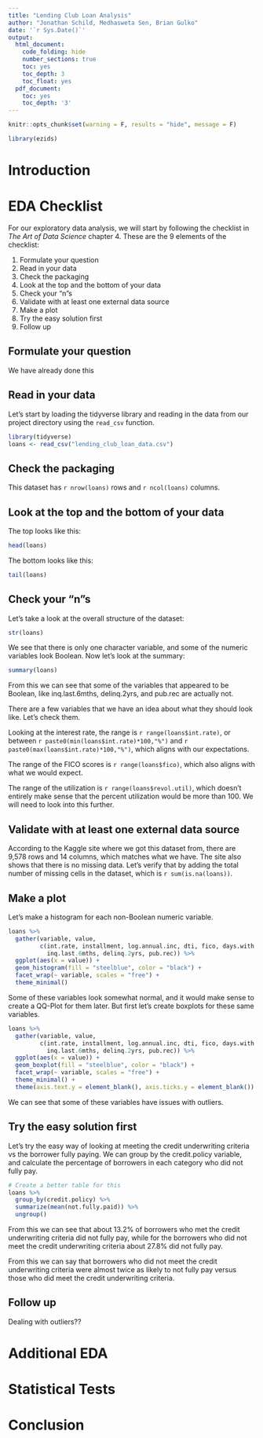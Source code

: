 ```yaml
---
title: "Lending Club Loan Analysis"
author: "Jonathan Schild, Medhasweta Sen, Brian Gulko"
date: '`r Sys.Date()`'
output:
  html_document:
    code_folding: hide
    number_sections: true
    toc: yes
    toc_depth: 3
    toc_float: yes
  pdf_document:
    toc: yes
    toc_depth: '3'
---
```


```r
knitr::opts_chunk$set(warning = F, results = "hide", message = F)
```

```r
library(ezids)
```

# Introduction

# EDA Checklist
For our exploratory data analysis, we will start by following the checklist in *The Art of Data Science* chapter 4. These are the 9 elements of the checklist:


1. Formulate your question
2. Read in your data
3. Check the packaging
4. Look at the top and the bottom of your data
5. Check your “n”s
6. Validate with at least one external data source
7. Make a plot
8. Try the easy solution first
9. Follow up


## Formulate your question
We have already done this

## Read in your data
Let's start by loading the tidyverse library and reading in the data from our project directory using the `read_csv` function.

```r
library(tidyverse)
loans <- read_csv("lending_club_loan_data.csv")
```


## Check the packaging
This dataset has `r nrow(loans)` rows and `r ncol(loans)` columns.


## Look at the top and the bottom of your data
The top looks like this:
```r
head(loans)
```

The bottom looks like this:
```r
tail(loans)
```


## Check your “n”s

Let's take a look at the overall structure of the dataset:
```r
str(loans)
```

We see that there is only one character variable, and some of the numeric variables look Boolean. Now let's look at the summary:

```r
summary(loans)
```

From this we can see that some of the variables that appeared to be Boolean, like inq.last.6mths, delinq.2yrs, and pub.rec are actually not.

There are a few variables that we have an idea about what they should look like. Let's check them.

Looking at the interest rate, the range is `r range(loans$int.rate)`, or between `r paste0(min(loans$int.rate)*100,"%")` and `r paste0(max(loans$int.rate)*100,"%")`, which aligns with our expectations.

The range of the FICO scores is `r range(loans$fico)`, which also aligns with what we would expect.

The range of the utilization is `r range(loans$revol.util)`, which doesn't entirely make sense that the percent utilization would be more than 100. We will need to look into this further.

## Validate with at least one external data source

According to the Kaggle site where we got this dataset from, there are 9,578 rows and 14 columns, which matches what we have. The site also shows that there is no missing data. Let's verify that by adding the total number of missing cells in the dataset, which is `r sum(is.na(loans))`.

## Make a plot

Let's make a histogram for each non-Boolean numeric variable.
```r
loans %>%
  gather(variable, value,
         c(int.rate, installment, log.annual.inc, dti, fico, days.with.cr.line, revol.bal, revol.util,
           inq.last.6mths, delinq.2yrs, pub.rec)) %>%
  ggplot(aes(x = value)) +
  geom_histogram(fill = "steelblue", color = "black") +
  facet_wrap(~ variable, scales = "free") +
  theme_minimal()
```

Some of these variables look somewhat normal, and it would make sense to create a QQ-Plot for them later. But first let's create boxplots for these same variables.
```r
loans %>%
  gather(variable, value,
         c(int.rate, installment, log.annual.inc, dti, fico, days.with.cr.line, revol.bal, revol.util,
           inq.last.6mths, delinq.2yrs, pub.rec)) %>%
  ggplot(aes(x = value)) +
  geom_boxplot(fill = "steelblue", color = "black") +
  facet_wrap(~ variable, scales = "free") +
  theme_minimal() +
  theme(axis.text.y = element_blank(), axis.ticks.y = element_blank())
```

We can see that some of these variables have issues with outliers.

## Try the easy solution first

Let's try the easy way of looking at meeting the credit underwriting criteria vs the borrower fully paying. We can group by the credit.policy variable, and calculate the percentage of borrowers in each category who did not fully pay.

```r
# Create a better table for this
loans %>%
  group_by(credit.policy) %>%
  summarize(mean(not.fully.paid)) %>%
  ungroup()
```


From this we can see that about 13.2% of borrowers who met the credit underwriting criteria did not fully pay, while for the borrowers who did not meet the credit underwriting criteria about 27.8% did not fully pay.

From this we can say that borrowers who did not meet the credit underwriting criteria were almost twice as likely to not fully pay versus those who did meet the credit underwriting criteria.


## Follow up

Dealing with outliers??



# Additional EDA





# Statistical Tests


# Conclusion








